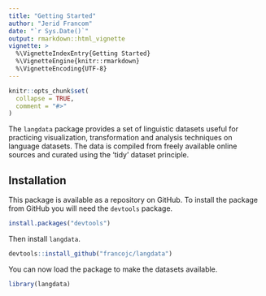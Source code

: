 ```yaml
---
title: "Getting Started"
author: "Jerid Francom"
date: "`r Sys.Date()`"
output: rmarkdown::html_vignette
vignette: >
  %\VignetteIndexEntry{Getting Started}
  %\VignetteEngine{knitr::rmarkdown}
  %\VignetteEncoding{UTF-8}
---
```


```r
knitr::opts_chunk$set(
  collapse = TRUE,
  comment = "#>"
)
```

The `langdata` package provides a set of linguistic datasets useful for practicing visualization, transformation and analysis techniques on language datasets. The data is compiled from freely available online sources and curated using the 'tidy' dataset principle. 

## Installation

This package is available as a repository on GitHub. To install the package from GitHub you will need the `devtools` package. 

```r
install.packages("devtools")
```

Then install `langdata`.

```r
devtools::install_github("francojc/langdata")
```

You can now load the package to make the datasets available. 

```r
library(langdata)
```

